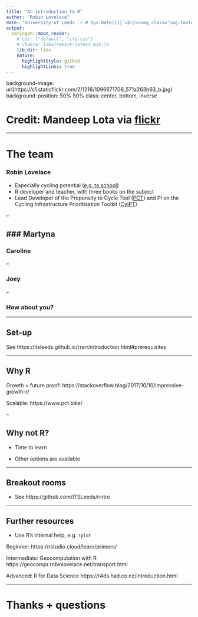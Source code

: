 ```yaml
---
title: "An introduction to R"
author: "Robin Lovelace"
date: 'University of Leeds `r # Sys.Date()()`<br/><img class="img-footer" alt="" src="https://comms.leeds.ac.uk/wp-content/themes/toolkit-wordpress-theme/img/logo.png">'
output:
  xaringan::moon_reader:
    # css: ["default", "its.css"]
    # chakra: libs/remark-latest.min.js
    lib_dir: libs
    nature:
      highlightStyle: github
      highlightLines: true
---
```


background-image: url(https://c1.staticflickr.com/2/1216/1096671706_571a263b63_b.jpg)
background-position: 50% 50%
class: center, bottom, inverse

# Credit: Mandeep Lota via [flickr](https://www.flickr.com/photos/deepster2k/1096671706)

---

# The team

### Robin Lovelace

- Especially cycling potential ([e.g. to school](http://eprints.whiterose.ac.uk/141852/))
- R developer and teacher, with three books on the subject 
- Lead Developer of the Propensity to Cycle Tool ([PCT](http://www.pct.bike/)) and PI on the Cycling Infrastructure Prioritisation Toolkit ([CyIPT](https://www.cyipt.bike))

--

### Martyna
--

### Caroline

--

### Joey

--


### How about you?

---

## Set-up

See https://itsleeds.github.io/rrsrr/introduction.html#prerequisites

---

## Why R

Growth + future proof: https://stackoverflow.blog/2017/10/10/impressive-growth-r/

Scalable: https://www.pct.bike/

--

## Why not R?

- Time to learn

- Other options are available

---

## Breakout rooms

- See https://github.com/ITSLeeds/rintro

---

## Further resources

- Use R's internal help, e.g. `?plot`

Beginner: https://rstudio.cloud/learn/primers/

Intermediate: Geocomputation with R https://geocompr.robinlovelace.net/transport.html

Advanced: R for Data Science https://r4ds.had.co.nz/introduction.html

---

# Thanks + questions
